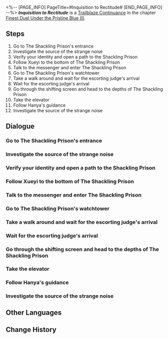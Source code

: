 <%-- [PAGE_INFO]
PageTitle=#Inquisition to Rectitude#
[END_PAGE_INFO] --%>
{{Stub|Dialogue.}}
{{Mission Infobox
|id            = 2022104
|title         = 
|image         = <!--Mission Inquisition to Rectitude.png-->
|type          = Trailblaze Continuance
|event_name    = 
|chapter       = Finest Duel Under the Pristine Blue (I)
|requirements  = [[Trailblaze Continuance]] ''[[Inquisition to Rectitude]]'' completed
|summary       = <!--official mission summary from Fate's Atlas-->
|characters    = Dan Heng; Hanya; Jiaoqiu; Messenger; Trailblazer; Xueyi
|startLocation = [[The Xianzhou Luofu]] - [[Scalegorge Waterscape]]
|world         = The Xianzhou Luofu
|area          = Scalegorge Waterscape
|prev          = 
|next          = Rogues on the Run
|rewards       = Trailblaze EXP*800; Stellar Jade*100; Traveler's Guide*8; Refined Aether*6; "To Naraka We Sink"*1 { text = ''To Naraka We Sink'' }; Eight Great Cold Hells (Disk)*1 { text = ''Eight Great Cold Hells'' }; Credit*120,000
}}
'''''Inquisition to Rectitude''''' is a [[Trailblaze Continuance]] in the chapter [[Finest Duel Under the Pristine Blue (I)]].

==Steps==
# Go to The Shackling Prison's entrance
# Investigate the source of the strange noise
# Verify your identity and open a path to the Shackling Prison
# Follow Xueyi to the bottom of The Shackling Prison
# Talk to the messenger and enter The Shackling Prison
# Go to The Shackling Prison's watchtower
# Take a walk around and wait for the escorting judge's arrival
# Wait for the escorting judge's arrival
# Go through the shifting screen and head to the depths of The Shackling Prison
# Take the elevator
# Follow Hanya's guidance
# Investigate the source of the strange noise

<!--
==Gameplay Notes==

--><!--
==Trial Character==

-->
==Dialogue==
{{Stub Dialogue}}
===Go to The Shackling Prison's entrance{{subst:void|<!--202210428-->}}===
{{Mission Description|type=continuance|location=Scalegorge Waterscape|In light of Feixiao's request, you stepped into the Shackling Prison and left your statements. The Yaoqing messenger that she dispatched whisked away the long-detained borisin leader, Hoolay, who was being held on the Xianzhou Luofu.}}
{{Dialogue Start}}
:{{tx}}
{{Dialogue End}}

===Investigate the source of the strange noise{{subst:void|<!--202210414-->}}===
{{Mission Description|type=continuance|location=The Shackling Prison|update|In light of Feixiao's request, you stepped into the Shackling Prison and left your statements. The Yaoqing messenger that she dispatched whisked away the long-detained borisin leader, Hoolay, who was being held on the Xianzhou Luofu.<br />Deep in The Shackling Prison, the abyssal treachery of the conspiracy gradually dawned upon you.}}
{{Dialogue Start}}
:{{tx}}
{{Dialogue End}}

===Verify your identity and open a path to the Shackling Prison{{subst:void|<!--202210415-->}}===
{{Dialogue Start}}
:{{tx}}
{{Dialogue End}}

===Follow Xueyi to the bottom of The Shackling Prison{{subst:void|<!--202210422-->}}===
{{Dialogue Start}}
:{{tx}}
{{Dialogue End}}

===Talk to the messenger and enter The Shackling Prison{{subst:void|<!--202210405-->}}===
{{Mission Description|type=continuance|location=The Shackling Prison|update|In light of Feixiao's request, you stepped into the Shackling Prison and left your statements. The Yaoqing messenger that she dispatched whisked away the long-detained borisin leader, Hoolay, who was being held on the Xianzhou Luofu.}}
{{Dialogue Start}}
:{{tx}}
{{Dialogue End}}

===Go to The Shackling Prison's watchtower{{subst:void|<!--202210411-->}}===
{{Dialogue Start}}
:{{tx}}
{{Dialogue End}}

===Take a walk around and wait for the escorting judge's arrival{{subst:void|<!--202210401-->}}===
{{Dialogue Start}}
:{{tx}}
{{Dialogue End}}

===Wait for the escorting judge's arrival{{subst:void|<!--202210403-->}}===
{{Dialogue Start}}
:{{tx}}
{{Dialogue End}}

===Go through the shifting screen and head to the depths of The Shackling Prison{{subst:void|<!--202210423-->}}===
{{Dialogue Start}}
:{{tx}}
{{Dialogue End}}

===Take the elevator{{subst:void|<!--202210425-->}}===
{{Dialogue Start}}
:{{tx}}
{{Dialogue End}}

===Follow Hanya's guidance{{subst:void|<!--202210410-->}}===
{{Dialogue Start}}
:{{tx}}
{{Dialogue End}}

===Investigate the source of the strange noise{{subst:void|<!--202210413-->}}===
{{Mission Description|type=continuance|location=The Shackling Prison|update|In light of Feixiao's request, you stepped into the Shackling Prison and left your statements. The Yaoqing messenger that she dispatched whisked away the long-detained borisin leader, Hoolay, who was being held on the Xianzhou Luofu.<br />Deep in The Shackling Prison, the abyssal treachery of the conspiracy gradually dawned upon you.}}
{{Dialogue Start}}
:{{tx}}
{{Dialogue End}}

==Other Languages==
{{Other Languages
|en   = Inquisition to Rectitude
|zhs  = 诘辩无愧，折狱论非
|zht  = 詰辯無愧，折獄論非
|ja   = 折獄を論じる是非
|ko   = 떳떳한 변론, 옥 중의 조사
|es   = Conciencias limpias y jaulas rotas
|fr   = Inquisition et droiture
|ru   = Чистая совесть и сломанная клетка
|th   = ถ้อยคำให้การ สู่ถิ่นแดนขัง
|vi   = Tự Tin Đối Chất, Vào Ngục Cho Lời Khai
|de   = Inquisition der Rechtschaffenheit
|id   = Argumen yang Jujur, Penjara yang Bobrok
|pt   = Inquisição da Retidão
}}

==Change History==
{{Change History|2.4}}
